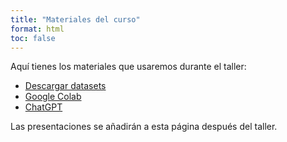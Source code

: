 ```yaml
---
title: "Materiales del curso"
format: html
toc: false
---
```


Aquí tienes los materiales que usaremos durante el taller:

- [Descargar datasets](https://drive.google.com/drive/folders/1sn-wOU9E-ArKLASPcIoNgB_Nhz0Hl27S?usp=sharing)
- [Google Colab](https://colab.research.google.com/)
- [ChatGPT](https://chatgpt.com/)

Las presentaciones se añadirán a esta página después del taller.
